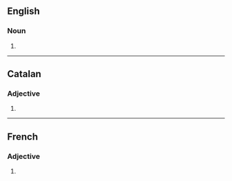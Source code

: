 ==English==

===Noun===
{{head|en|noun plural form}}

# {{plural of|tribal|lang=en}}

----

==Catalan==

===Adjective===
{{head|ca|adjective form}}

# {{plural of|tribal|lang=ca}}

----

==French==

===Adjective===
{{head|fr|adjective form}}

# {{masculine plural of|tribal|lang=fr}}